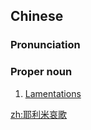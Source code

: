 ==Chinese==
{{zh-forms|type=32}}

===Pronunciation===
{{zh-pron
|m=耶lìmǐ Āigē,cap=y,2cap=y
|c=je4 lei6 mai5 oi1 go1
|h=pfs=Yâ-li-mí Ôi-kô
|md=Ià-lé-mī Ăi-gŏ̤
|cat=pn
}}

===Proper noun===
{{zh-proper noun}}

# [[Lamentations]]

{{zh-cat|Books of the Bible}}

[[zh:耶利米哀歌]]